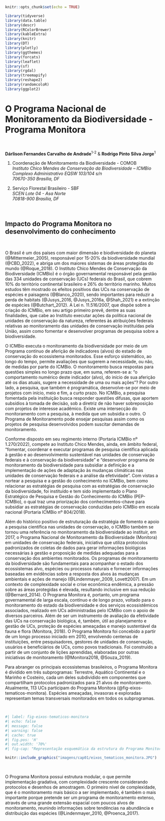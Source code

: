 
```r
knitr::opts_chunk$set(echo = TRUE)
```

```r

library(tidyverse)
library(data.table)
library(descr)
library(RColorBrewer)
library(kableExtra)
library(knitr)
library(DT)
library(plotly)
library(ggthemes)
library(forcats)
library(leaflet)
library(sf)
library(rgdal)
library(treemapify)
library(reshape2)
library(randomcoloR)
library(ggplot2)
```



# O Programa Nacional de Monitoramento da Biodiversidade - Programa Monitora {#cap1}

</br>

**Dárlison Fernandes Carvalho de Andrade**^1-2^ & **Rodrigo Pinto Silva Jorge**^1^

1. Coordenação de Monitoramento da Biodiversidade - COMOB  
*Instituto Chico Mendes de Conservação da Biodiversidade – ICMBio*  
*Complexo Administrativo EQSW 103/104 s/n*  
*70670-350 Brasília, DF*  

2. Serviço Florestal Brasileiro - SBF  
*SCEN Lote 04 - Asa Norte*  
*70818-900 Brasília, DF*  

</br>

## Impacto do Programa Monitora no desenvolvimento do conhecimento 

</br>

O Brasil é um dos países com maior dimensão e biodiversidade do planeta (@Mittermeier_2005), responsável por 15-20% da biodiversidade mundial (@CBD_2022), e abriga um dos maiores sistemas de áreas protegidas do mundo (@Roque_2018). O Instituto Chico Mendes de Conservação da Biodiversidade (ICMBio) é o órgão governamental responsável pela gestão das 334 unidades de conservação (UCs) federais do Brasil, que cobrem 10% do território continental brasileiro e 26% do território marinho. Muitos estudos têm mostrado os efeitos positivos das UCs na conservação de espécies e paisagens (@Blanco_2020), sendo importantes para reduzir a perda de habitats (@Jusys_2016, @Jusys_2016a, @Shah_2021) e a extinção de espécies (@Butchart_2012). A Lei n. 11.516/2007, que dispõe sobre a criação do ICMBio, em seu artigo primeiro prevê, dentre as suas finalidades, que cabe ao Instituto executar ações da política nacional de unidades de conservação da natureza, referentes às atribuições federais relativas ao monitoramento das unidades de conservação instituídas pela União, assim como fomentar e desenvolver programas de pesquisa sobre a biodiversidade. 

O ICMBio executa o monitoramento da biodiversidade por meio de um Programa contínuo de aferição de indicadores (alvos) do estado de conservação do ecossistema monitorados. Esse esforço sistemático, ao longo do tempo, permite avaliações que sugerem a necessidade, ou não, de medidas por parte do ICMBio. O monitoramento busca respostas para questões simples no longo prazo que, em suma, referem-se a: “o comportamento numérico deste indicador (alvo), do início de sua aferição até os dias atuais, sugere a necessidade de uma ou mais ações”? Por outro lado, a pesquisa, que também é programática, desenvolve-se por meio de projetos com início, meio e fim, a curto prazo. No ICMBio, a pesquisa fomentada pela instituição busca responder questões difusas, que aportem subsídios à tomada de decisão, sob a diretriz de não haver sobreposição com projetos de interesse acadêmico. Existe uma intersecção do monitoramento com a pesquisa, à medida que um subsidia o outro. O Programa de Monitoramento pode ensejar pesquisas assim como os projetos de pesquisa desenvolvidos podem suscitar demandas de monitoramento. 

Conforme disposto em seu regimento interno (Portaria ICMBio nº 1.270/2022), compete ao Instituto Chico Mendes, ainda, em âmbito federal, “fomentar, coordenar e executar programas de pesquisa científica aplicada à gestão e ao desenvolvimento sustentável nas unidades de conservação federais e à conservação da biodiversidade” e “desenvolver programa de monitoramento da biodiversidade para subsidiar a definição e a implementação de ações de adaptação às mudanças climáticas nas unidades de conservação federais e a análise da efetividade”. Com vistas a nortear a pesquisa e a gestão do conhecimento no ICMBio, bem como relacionar as estratégias de pesquisa com as estratégias de conservação da biodiversidade, foi instituído e tem sido implementado o Plano Estratégico de Pesquisa e Gestão do Conhecimento do ICMBio (PEP-ICMBio), o qual traz uma priorização dos conhecimentos-chave para subsidiar as estratégias de conservação conduzidas pelo ICMBio em escala nacional (Portaria ICMBio nº 804/2018). 

 
Além do histórico positivo de estruturação da estratégia de fomento e apoio a pesquisa científica nas unidades de conservação, o ICMBio também se tornou uma referência no monitoramento da biodiversidade ao instituir, em 2017, o Programa Nacional de Monitoramento da Biodiversidade (Monitora) em unidades de conservação federais, iniciativa que utiliza protocolos padronizados de coletas de dados para gerar informações biológicas necessárias à gestão e proposição de medidas adequadas para a conservação dos ambientes monitorados. Os programas de monitoramento da biodiversidade são fundamentais para acompanhar o estado dos ecossistemas alvo, espécies ou processos naturais e fornecer informações baseadas em evidências sobre a resposta dos alvos às mudanças ambientais e ações de manejo (@Lindenmayer_2009, Lovett2007). Em um contexto de complexidade social e crise econômica endêmica, a pressão sobre as áreas protegidas é elevada, resultando inclusive em sua redução (@Bernard_2014). O Programa Monitora é, portanto, um programa governamental de larga escala, contínuo e de longo prazo, voltado para o monitoramento do estado da biodiversidade e dos serviços ecossistêmicos associados, realizado em UCs administradas pelo ICMBio com o apoio de diversos parceiros. Além de ser um instrumento de avaliação da efetividade das UCs na conservação biológica, é, também, útil ao planejamento e gestão de UCs, proteção de espécies ameaçadas e manejo sustentável da fauna e flora (Monitora, 2018). O Programa Monitora foi concebido a partir de um longo processo iniciado em 2010, envolvendo centenas de instituições, entre pesquisadores, gestores de unidades de conservação, usuários e beneficiários de UCs, como povos tradicionais. Foi construído a partir de um conjunto de lições aprendidas, elaboradas por outras iniciativas de monitoramento (@Monitora2018, @Souza_2019). 

Para abranger os principais ecossistemas brasileiros, o Programa Monitora é dividido em três subprogramas: Terrestre, Aquático Continental e o Marinho e Costeiro, cada um deles subdividido em componentes que compartilham protocolos padronizados para 21 alvos de monitoramento. Atualmente, 113 UCs participam do Programa Monitora (@fig-eixos-tematicos-monitora). Espécies ameaçadas, invasoras e exploradas representam temas transversais monitorados em todos os subprogramas.  

</br>

```r
#| label: fig-eixos-tematicos-monitora
#| echo: false
#| message: false
#| warning: false
#| cache: true
#| fig.pos: 'H'
#| out.width: '70%'
#| fig-cap: "Representação esquemática da estrutura do Programa Monitora."

knitr::include_graphics("imagens/cap01/eixos_tematicos_monitora.JPG")


```
</br>

O Programa Monitora possui estrutura modular, o que permite implementação gradativa, com complexidade crescente considerando protocolos e desenhos de amostragem. O primeiro nível de complexidade, que é o monitoramento mais básico a ser implementado, é também o mais importante porque pretende ser um programa de monitoramento extenso, através de uma grande extensão espacial com poucos alvos de monitoramento, reunindo informações sobre tendências na abundância e distribuição das espécies (@Lindenmayer_2010, @Proenca_2017). 
